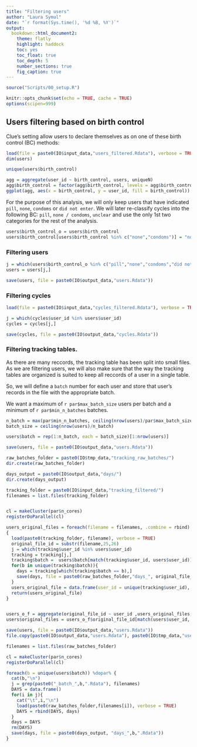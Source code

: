```yaml
---
title: "Filtering users"
author: "Laura Symul"
date: "`r format(Sys.time(), '%d %B, %Y')`"
output: 
  bookdown::html_document2: 
    theme: flatly
    highlight: haddock
    toc: yes
    toc_float: true
    toc_depth: 5
    number_sections: true
    fig_caption: true
---
```




```r
source("Scripts/00_setup.R")
```


```r
knitr::opts_chunk$set(echo = TRUE, cache = TRUE)
options(scipen=999)
```


## Users filtering based on birth control

Clue's setting allow users to declare themselves as on one of these birth control (BC) methods:

```r
load(file = paste0(IO$input_data,"users_filtered.Rdata"), verbose = TRUE)
dim(users)
```


```r
unique(users$birth_control)
```


```r
agg = aggregate(user_id ~ birth_control, users, uniqueN)
agg$birth_control = factor(agg$birth_control, levels = agg$birth_control[order(agg$user_id)])
ggplot(agg, aes(x = birth_control, y = user_id, fill = birth_control)) + geom_bar(stat = "identity")
```


For the purpose of this analysis, we will only keep users that have indicated `pill`, `none`, `condoms` or `did not enter`.
We will later re-classify cycles into the following BC: `pill`, `none / condoms`, `unclear` and use the only 1st two categories for the rest of the analysis.


```r
users$birth_control_o = users$birth_control
users$birth_control[users$birth_control %in% c("none","condoms")] = "none / condoms"
```


### Filtering users

```r
j = which(users$birth_control_o %in% c("pill","none","condoms","did not enter"))
users = users[j,]

save(users, file = paste0(IO$output_data,"users.Rdata"))
```


### Filtering cycles

```r
load(file = paste0(IO$input_data,"cycles_filtered.Rdata"), verbose = TRUE)
```

```r
j = which(cycles$user_id %in% users$user_id)
cycles = cycles[j,]

save(cycles, file = paste0(IO$output_data,"cycles.Rdata"))
```


### Filtering tracking tables.

As there are many reccords, the tracking table has been split into small files.
As we are filtering users, we will also make sure that the way the tracking tables are organized is suited to keep all reccords of a user in a single table.

So, we will define a `batch` number for each user and store that user's records in the file with the appropriate batch.

We want a maximum of `r par$max_batch_size` users per batch and a minimum of `r par$min_n_batches` batches.

```r

n_batch = max(par$min_n_batches, ceiling(nrow(users)/par$max_batch_size))
batch_size = ceiling(nrow(users)/n_batch)

users$batch = rep(1:n_batch, each = batch_size)[1:nrow(users)]

save(users, file = paste0(IO$output_data,"users.Rdata"))
```



```r

raw_batches_folder = paste0(IO$tmp_data,"tracking_raw_batches/")
dir.create(raw_batches_folder)

days_output = paste0(IO$output_data,"days/")
dir.create(days_output)

```


```r


tracking_folder = paste0(IO$input_data,"tracking_filtered/")
filenames = list.files(tracking_folder)


cl = makeCluster(par$n_cores)
registerDoParallel(cl)

users_original_files = foreach(filename = filenames, .combine = rbind) %dopar% 
{
  load(paste0(tracking_folder, filename), verbose = TRUE)
  original_file_id = substr(filename,25,26)
  j = which(tracking$user_id %in% users$user_id)
  tracking = tracking[j,]
  tracking$batch =  users$batch[match(tracking$user_id, users$user_id)]
  for(b in unique(tracking$batch)){
    days = tracking[which(tracking$batch == b),]
    save(days, file = paste0(raw_batches_folder,"days_", original_file_id,"_batch_",b,".Rdata"))
  }
  users_original_file = data.frame(user_id = unique(tracking$user_id), original_file_id = original_file_id)
  return(users_original_file)
}


users_o_f = aggregate(original_file_id ~ user_id ,users_original_files, paste0, collapse = ",")
users$original_files = users_o_f$original_file_id[match(users$user_id, users_o_f$user_id)]

save(users, file = paste0(IO$output_data,"users.Rdata"))
file.copy(paste0(IO$output_data,"users.Rdata"), paste0(IO$tmp_data,"users_after_filtering_days.Rdata"), overwrite = TRUE)


```


```r

filenames = list.files(raw_batches_folder)

cl = makeCluster(par$n_cores)
registerDoParallel(cl)

foreach(b = unique(users$batch)) %dopar% {
  cat(b,"\n")
  j = grep(paste0("_batch_",b,".Rdata"), filenames)
  DAYS = data.frame()
  for(i in j){
    cat("\t",i,"\n")
    load(paste0(raw_batches_folder,filenames[i]), verbose = TRUE)
    DAYS = rbind(DAYS, days)
  }
  days = DAYS
  rm(DAYS)
  save(days, file = paste0(days_output, "days_",b,".Rdata"))
}
```




